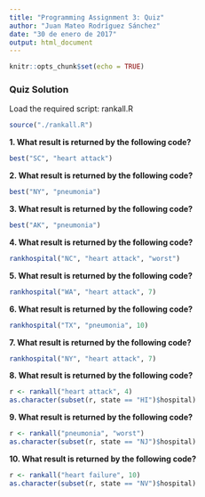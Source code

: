 ```yaml
---
title: "Programming Assignment 3: Quiz"
author: "Juan Mateo Rodríguez Sánchez"
date: "30 de enero de 2017"
output: html_document
---
```


```r
knitr::opts_chunk$set(echo = TRUE)
```

### Quiz Solution

Load the required script: rankall.R
```r
source("./rankall.R")
```


**1. What result is returned by the following code?**

```r
best("SC", "heart attack")
```


**2. What result is returned by the following code?**

```r
best("NY", "pneumonia")
```


**3. What result is returned by the following code?**

```r
best("AK", "pneumonia")
```


**4. What result is returned by the following code?**

```r
rankhospital("NC", "heart attack", "worst")
```


**5. What result is returned by the following code?**

```r
rankhospital("WA", "heart attack", 7)
```


**6. What result is returned by the following code?**

```r
rankhospital("TX", "pneumonia", 10)
```


**7. What result is returned by the following code?**

```r
rankhospital("NY", "heart attack", 7)
```


**8. What result is returned by the following code?**

```r
r <- rankall("heart attack", 4)
as.character(subset(r, state == "HI")$hospital)
```


**9. What result is returned by the following code?**

```r
r <- rankall("pneumonia", "worst")
as.character(subset(r, state == "NJ")$hospital)
```


**10. What result is returned by the following code?**

```r
r <- rankall("heart failure", 10)
as.character(subset(r, state == "NV")$hospital)
```